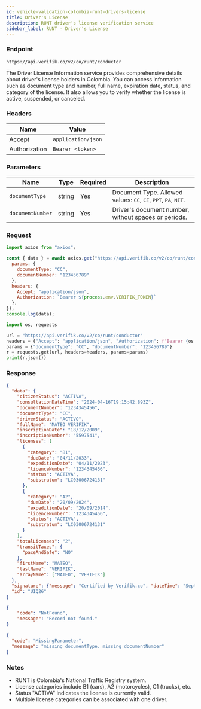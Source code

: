 ```yaml
---
id: vehicle-validation-colombia-runt-drivers-license
title: Driver's License
description: RUNT driver's license verification service
sidebar_label: RUNT - Driver's License
---
```



### Endpoint

```
https://api.verifik.co/v2/co/runt/conductor
```

The Driver License Information service provides comprehensive details about driver's license holders in Colombia. You can access information such as document type and number, full name, expiration date, status, and category of the license. It also allows you to verify whether the license is active, suspended, or canceled.

### Headers

| Name | Value |
| --- | --- |
| Accept | `application/json` |
| Authorization | `Bearer <token>` |

### Parameters

| Name | Type | Required | Description |
| --- | --- | --- | --- |
| `documentType` | string | Yes | Document Type. Allowed values: `CC`, `CE`, `PPT`, `PA`, `NIT`. |
| `documentNumber` | string | Yes | Driver's document number, without spaces or periods. |

### Request

<Tabs>
  <TabItem value="node" label="Node.js">

```javascript
import axios from "axios";

const { data } = await axios.get("https://api.verifik.co/v2/co/runt/conductor", {
  params: { 
    documentType: "CC", 
    documentNumber: "123456789" 
  },
  headers: { 
    Accept: "application/json", 
    Authorization: `Bearer ${process.env.VERIFIK_TOKEN}` 
  },
});
console.log(data);
```

  </TabItem>
  <TabItem value="python" label="Python">

```python
import os, requests

url = "https://api.verifik.co/v2/co/runt/conductor"
headers = {"Accept": "application/json", "Authorization": f"Bearer {os.getenv('VERIFIK_TOKEN')}"}
params = {"documentType": "CC", "documentNumber": "123456789"}
r = requests.get(url, headers=headers, params=params)
print(r.json())
```

  </TabItem>
</Tabs>

### Response

<Tabs>
  <TabItem value="200" label="200">

```json
{
  "data": {
    "citizenStatus": "ACTIVA",
    "consultationDateTime": "2024-04-16T19:15:42.893Z",
    "documentNumber": "1234345456",
    "documentType": "CC",
    "driverStatus": "ACTIVO",
    "fullName": "MATEO VERIFIK",
    "inscriptionDate": "18/12/2009",
    "inscriptionNumber": "5597541",
    "licenses": [
      {
        "category": "B1",
        "dueDate": "04/11/2033",
        "expeditionDate": "04/11/2023",
        "licenceNumber": "1234345456",
        "status": "ACTIVA",
        "substratum": "LC03006724131"
      },
      {
        "category": "A2",
        "dueDate": "20/09/2024",
        "expeditionDate": "20/09/2014",
        "licenceNumber": "1234345456",
        "status": "ACTIVA",
        "substratum": "LC03006724131"
      }
    ],
    "totalLicenses": "2",
    "transitTaxes": {
      "paceAndSafe": "NO"
    },
    "firstName": "MATEO",
    "lastName": "VERIFIK",
    "arrayName": ["MATEO", "VERIFIK"]
  },
  "signature": {"message": "Certified by Verifik.co", "dateTime": "September 16, 2024 4:50 PM"},
  "id": "UIQ26"
}
```

  </TabItem>
  <TabItem value="404" label="404">

```json
{
    "code": "NotFound",
    "message": "Record not found."
}
```

  </TabItem>
  <TabItem value="409" label="409">

```json
{
  "code": "MissingParameter",
  "message": "missing documentType. missing documentNumber"
}
```

  </TabItem>
</Tabs>

### Notes

- RUNT is Colombia's National Traffic Registry system.
- License categories include B1 (cars), A2 (motorcycles), C1 (trucks), etc.
- Status "ACTIVA" indicates the license is currently valid.
- Multiple license categories can be associated with one driver.